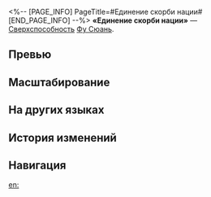 <%-- [PAGE_INFO]
PageTitle=#Единение скорби нации#
[END_PAGE_INFO] --%>
{{Навык Инфобокс
|Название         = Единение скорби нации
|Изображение      = Навык Единение скорби нации.png
|Персонаж         = Фу Сюань
|Тип              = Сверхспособность
|Тэг              = Групповая атака
|УронСтойк        = 20
|ЭнергияГен       = 5
|Энергия          = 135
|Длительность     = 
|Описание         = Наносит всем противникам квантовый урон, равный {{Цвет|Выделенный|60%—108%}} от макс. НР Фу Сюань, а также увеличивает количество срабатываний эффекта восстановления НР от её таланта.
|Свойство1        = 
|Масштабирование1 = 
}}
'''«Единение скорби нации»''' — [[Сверхспособность]] [[Фу Сюань]].

==Превью==
{{Превью
|Файл = Единение скорби нации Превью
}}

==Масштабирование==
{{Масштабирование навыка
|60%;64%;68%;72%;76%;80%;85%;90%;95%;100%;104%;108%;112%;116%;120%
}}

==На других языках==
{{На других языках
|en   = Woes of Many Morphed to One
|zhs  = 天律大衍，历劫归一
|zht  = 天律大衍，歷劫歸一
|ja   = {{Rubi|天律大衍|てんりつたいえん}}、{{Rubi|歴劫帰一|れきごうきいつ}}
|ko   = 천률의 규칙, 돌고 도는 역겁
|es   = Evolución definitiva
|fr   = Évolution ultime
|ru   = Единение скорби нации
|th   = Woes of Many Morphed to One
|vi   = Lịch Kiếp Quy Nhất
|de   = Ultimative Evolution
|id   = Woes of Many Morphed to One
|pt   = Os Lamentos de Muitos Transformaram-se em Um
}}

==История изменений==
{{История изменений|3.5}}

==Навигация==
{{Навык Навбокс|Фу Сюань}}

[[en:]]